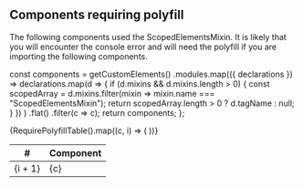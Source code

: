 
<Meta title="Getting Started/Usage/Scoped Elements" />

<Description markdown={ScopedElements} />

## Components requiring polyfill

The following components used the ScopedElementsMixin.
It is likely that you will encounter the console error and will need the polyfill if you are importing the following components.

  const components = getCustomElements()
    .modules.map(({ declarations }) =>
      declarations.map(d => {
        if (d.mixins && d.mixins.length > 0) {
          const scopedArray = d.mixins.filter(mixin => mixin.name === "ScopedElementsMixin");
          return scopedArray.length > 0 ? d.tagName : null;
        }
      })
    )
    .flat()
    .filter(c => c);
  return components;
};

<table>
  <thead>
    <tr>
      <th>#</th>
      <th>Component</th>
    </tr>
  </thead>

  <tbody>
    {RequirePolyfillTable().map((c, i) => (
          <tr key={c}>
            <td>{i + 1}</td>
            <td>{c}</td>
          </tr>
        ))}
  </tbody>
</table>
